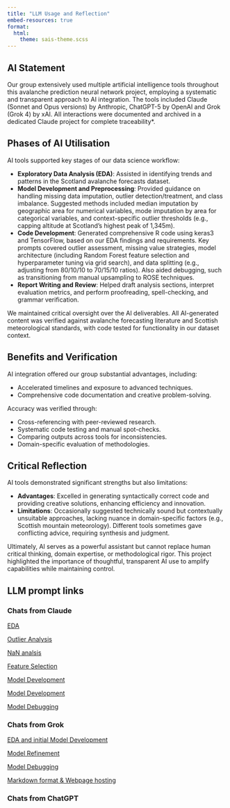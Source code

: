```yaml
---
title: "LLM Usage and Reflection"
embed-resources: true
format: 
  html:
    theme: sais-theme.scss
---
```


## AI Statement
Our group extensively used multiple artificial intelligence tools throughout this avalanche prediction neural network project, employing a systematic and transparent approach to AI integration. The tools included Claude (Sonnet and Opus versions) by Anthropic, ChatGPT-5 by OpenAI and Grok (Grok 4) by xAI. All interactions were documented and archived in a dedicated Claude project for complete traceability*.

[^1]: Claude projects on the Claude Pro plan cannot be made available to the public (projects can be shared publicly on the Enterprise plan). However, links to the individual chats can be shared publicly. A sample of chats are shared below in the LLM prompt links section.

## Phases of AI Utilisation
AI tools supported key stages of our data science workflow:

- **Exploratory Data Analysis (EDA)**: Assisted in identifying trends and patterns in the Scotland avalanche forecasts dataset.
- **Model Development and Preprocessing**: Provided guidance on handling missing data imputation, outlier detection/treatment, and class imbalance. Suggested methods included median imputation by geographic area for numerical variables, mode imputation by area for categorical variables, and context-specific outlier thresholds (e.g., capping altitude at Scotland's highest peak of 1,345m).
- **Code Development**: Generated comprehensive R code using keras3 and TensorFlow, based on our EDA findings and requirements. Key prompts covered outlier assessment, missing value strategies, model architecture (including Random Forest feature selection and hyperparameter tuning via grid search), and data splitting (e.g., adjusting from 80/10/10 to 70/15/10 ratios). Also aided debugging, such as transitioning from manual upsampling to ROSE techniques.
- **Report Writing and Review**: Helped draft analysis sections, interpret evaluation metrics, and perform proofreading, spell-checking, and grammar verification.

We maintained critical oversight over the AI deliverables. All AI-generated content was verified against avalanche forecasting literature and Scottish meteorological standards, with code tested for functionality in our dataset context. 

## Benefits and Verification
AI integration offered our group substantial advantages, including: 

- Accelerated timelines and exposure to advanced techniques.
- Comprehensive code documentation and creative problem-solving.

Accuracy was verified through: 

- Cross-referencing with peer-reviewed research.
- Systematic code testing and manual spot-checks.
- Comparing outputs across tools for inconsistencies.
- Domain-specific evaluation of methodologies.

## Critical Reflection
AI tools demonstrated significant strengths but also limitations:

- **Advantages**: Excelled in generating syntactically correct code and providing creative solutions, enhancing efficiency and innovation.
- **Limitations**: Occasionally suggested technically sound but contextually unsuitable approaches, lacking nuance in domain-specific factors (e.g., Scottish mountain meteorology). Different tools sometimes gave conflicting advice, requiring synthesis and judgment.

Ultimately, AI serves as a powerful assistant but cannot replace human critical thinking, domain expertise, or methodological rigor. This project highlighted the importance of thoughtful, transparent AI use to amplify capabilities while maintaining control.

## LLM prompt links

### Chats from Claude

[EDA](https://claude.ai/share/c0e2308c-8205-446e-8800-1881a645b3a3)

[Outlier Analysis](https://claude.ai/share/bffd6c29-b1d2-4082-a885-654aeacac45b)

[NaN analsis](https://claude.ai/share/b2a6d389-a55e-4628-a36c-753060f37a27)

[Feature Selection](https://claude.ai/share/b547e6dc-3399-4ca1-b35c-5c4da2cbac81)

[Model Development](https://claude.ai/share/6506f0ba-d9a2-46d4-9621-3f1f2c8a4936)

[Model Development](https://claude.ai/share/d9d313c3-8881-4e09-bc93-2e3982d2612a)

[Model Debugging](https://claude.ai/share/8e3a9f15-d074-483f-8576-88a426b1ecf5)

### Chats from Grok

[EDA and initial Model Development](https://x.com/i/grok/share/bO0WtyhgHe3Lwxdk7bLfX5f3c)
 
[Model Refinement](https://x.com/i/grok/share/6w5tC2QlUN4ByqzjyQT9wQ0R4)
 
[Model Debugging](https://x.com/i/grok/share/Eh2o6rqigg66NEN8JBh9D2GnD)
 
[Markdown format & Webpage hosting](https://x.com/i/grok/share/bW0AYWkA3lrg2qNgfTDezi2fS)

### Chats from ChatGPT
